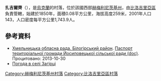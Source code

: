 {{orphan|time=2018-09-03T05:42:24+00:00}}
{{coord|50|8|30|N|26|17|48|E|scale:100000|display=title}}

'''扎吉爾齊'''（{{lang-uk|Загірці}}），是[[烏克蘭|烏克蘭]]的村落，位於該國西部[[赫梅利尼茨基州|赫梅利尼茨基州]]，由[[比洛吉里亞區|比洛吉里亞區]]負責管轄，始建於1850年，面積0.08平方公里，海拔高度259米，2001年人口143，人口密度每平方公里1,743.9人。

==參考資料==
* [https://web.archive.org/web/20160413093228/http://oblrada.km.ua/district/show/14 Хмельницька обласна рада. Білогірський район]. [https://web.archive.org/web/20160305083115/http://oblrada.km.ua/userfiles/%D0%BF%D0%B0%D1%81%D0%BF%D0%BE%D1%80%D1%82%20%D0%99%D0%BE%D1%81%D0%B8%D0%BF%D0%BE%D0%B2%D0%B5%D1%86%D1%8C%D0%BA%D0%BE%D1%97%20%D1%81%D1%96%D0%BB%D1%8C%D1%81%D1%8C%D0%BA%D0%BE%D1%97%20%D1%80%D0%B0%D0%B4%D0%B8%20%D0%91%D1%96%D0%BB%D0%BE%D0%B3%D1%96%D1%80%D1%81%D1%8C%D0%BA%D0%B8%D0%B9%20%D1%80%D0%B0%D0%B9%D0%BE%D0%BD.doc Паспорт територіальної громади Йосиповецької сільської ради (doc)]. Процитовано: 2013-10-30
* [http://weather.in.ua/ua/hmel'nickaja/8170 Погода в селі Загірці] {{Wayback|url=http://weather.in.ua/ua/hmel'nickaja/8170 |date=20160305112323 }}

{{DEFAULTSORT:Загірці}}
[[Category:赫梅利尼茨基州村落|Category:赫梅利尼茨基州村落]]
[[Category:比洛吉里亞區村落|Category:比洛吉里亞區村落]]


{{Khmelnytskyi-geo-stub}}